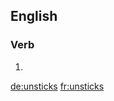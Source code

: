 ==English==

===Verb===
{{head|en}}

# {{en-third-person singular of|unstick}}

[[de:unsticks]]
[[fr:unsticks]]